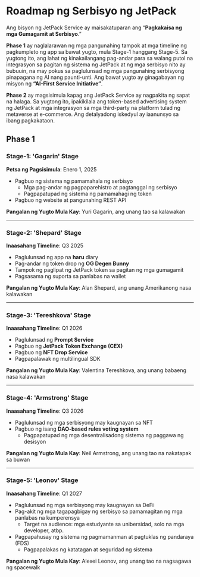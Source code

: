 # Roadmap ng Serbisyo ng JetPack

Ang bisyon ng JetPack Service ay maisakatuparan ang “**Pagkakaisa ng mga Gumagamit at Serbisyo**.”

**Phase 1** ay naglalarawan ng mga pangunahing tampok at mga timeline ng pagkumpleto ng app sa bawat yugto, mula Stage-1 hanggang Stage-5. Sa yugtong ito, ang lahat ng kinakailangang pag-andar para sa walang putol na integrasyon sa pagitan ng sistema ng JetPack at ng mga serbisyo nito ay bubuuin, na may pokus sa paglulunsad ng mga pangunahing serbisyong pinapagana ng AI nang paunti-unti. Ang bawat yugto ay ginagabayan ng misyon ng **“AI-First Service Initiative”**.

**Phase 2** ay magsisimula kapag ang JetPack Service ay nagpakita ng sapat na halaga. Sa yugtong ito, ipakikilala ang token-based advertising system ng JetPack at mga integrasyon sa mga third-party na platform tulad ng metaverse at e-commerce. Ang detalyadong iskedyul ay iaanunsyo sa ibang pagkakataon.


## Phase 1

### **Stage-1: 'Gagarin' Stage**
**Petsa ng Pagsisimula**: Enero 1, 2025

- Pagbuo ng sistema ng pamamahala ng serbisyo
  - Mga pag-andar ng pagpaparehistro at pagtanggal ng serbisyo
  - Pagpapatupad ng sistema ng pamamahagi ng token
- Pagbuo ng website at pangunahing REST API

**Pangalan ng Yugto Mula Kay**: Yuri Gagarin, ang unang tao sa kalawakan

---

### **Stage-2: 'Shepard' Stage**
**Inaasahang Timeline**: Q3 2025

- Paglulunsad ng app na **haru** diary
- Pag-andar ng token drop ng **OG Degen Bunny**
- Tampok ng paglipat ng JetPack token sa pagitan ng mga gumagamit
- Pagsasama ng suporta sa panlabas na wallet

**Pangalan ng Yugto Mula Kay**: Alan Shepard, ang unang Amerikanong nasa kalawakan

---

### **Stage-3: 'Tereshkova' Stage**
**Inaasahang Timeline**: Q1 2026

- Paglulunsad ng **Prompt Service**
- Pagbuo ng **JetPack Token Exchange (CEX)**
- Pagbuo ng **NFT Drop Service**
- Pagpapalawak ng multilingual SDK

**Pangalan ng Yugto Mula Kay**: Valentina Tereshkova, ang unang babaeng nasa kalawakan

---

### **Stage-4: 'Armstrong' Stage**
**Inaasahang Timeline**: Q3 2026

- Paglulunsad ng mga serbisyong may kaugnayan sa NFT
- Pagbuo ng isang **DAO-based rules voting system**
  - Pagpapatupad ng mga desentralisadong sistema ng paggawa ng desisyon

**Pangalan ng Yugto Mula Kay**: Neil Armstrong, ang unang tao na nakatapak sa buwan

---

### **Stage-5: 'Leonov' Stage**
**Inaasahang Timeline**: Q1 2027

- Paglulunsad ng mga serbisyong may kaugnayan sa DeFi
- Pag-akit ng mga tagapagbigay ng serbisyo sa pamamagitan ng mga panlabas na kumperensya
  - Target na audience: mga estudyante sa unibersidad, solo na mga developer, atbp.
- Pagpapahusay ng sistema ng pagmamanman at pagtuklas ng pandaraya (FDS)
  - Pagpapalakas ng katatagan at seguridad ng sistema

**Pangalan ng Yugto Mula Kay**: Alexei Leonov, ang unang tao na nagsagawa ng spacewalk